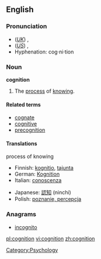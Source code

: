 ==English==

===Pronunciation===
*(''[[Received Pronunciation|UK]]'') {{IPA|/kɒgˈnɪʃən/}}, {{SAMPA|/kQg"nIS@n/}}
*(''[[General American|US]]'') {{IPA|/kɑgˈnɪʃən/}}, {{SAMPA|/kAg"nIs@n/}}
*Hyphenation: cog·ni·tion

===Noun===
{{wikipedia}}
'''cognition'''
#The [[process]] of [[know]]ing.

====Related terms====
*[[cognate]]
*[[cognitive]]
*[[precognition]]

====Translations====
;process of knowing
{{top}}
*Finnish: [[kognitio]], [[tajunta]]
*German: [[Kognition]] {{f}}
*Italian: [[conoscenza]] {{m}}
{{mid}}
*Japanese: [[認知]] (ninchi)
*Polish: [[poznanie, percepcja]] {{n}}
{{bottom}}

===Anagrams===
*[[incognito]]

[[Category:Psychology]]

[[pl:cognition]]
[[vi:cognition]]
[[zh:cognition]]